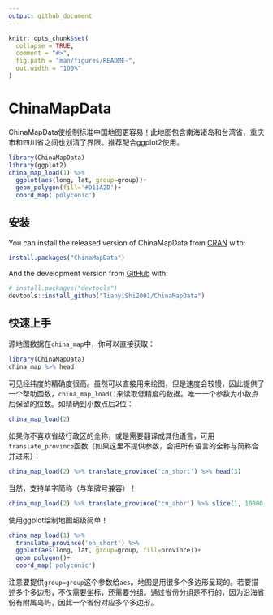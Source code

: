 ```yaml
---
output: github_document
---
```


<!-- README.md is generated from README.Rmd. Please edit that file -->

```r
knitr::opts_chunk$set(
  collapse = TRUE,
  comment = "#>",
  fig.path = "man/figures/README-",
  out.width = "100%"
)
```

# ChinaMapData

<!-- badges: start -->
<!-- badges: end -->

ChinaMapData使绘制标准中国地图更容易！此地图包含南海诸岛和台湾省，重庆市和四川省之间也划清了界限。推荐配合ggplot2使用。

```r
library(ChinaMapData)
library(ggplot2)
china_map_load(1) %>% 
  ggplot(aes(long, lat, group=group))+ 
  geom_polygon(fill='#D11A2D')+
  coord_map('polyconic')
```


## 安装

You can install the released version of ChinaMapData from [CRAN](https://CRAN.R-project.org) with:

``` r
install.packages("ChinaMapData")
```

And the development version from [GitHub](https://github.com/) with:

``` r
# install.packages("devtools")
devtools::install_github("TianyiShi2001/ChinaMapData")
```
## 快速上手

源地图数据在`china_map`中，你可以直接获取：

```r
library(ChinaMapData)
china_map %>% head
```

可见经纬度的精确度很高。虽然可以直接用来绘图，但是速度会较慢，因此提供了一个帮助函数，`china_map_load()`来读取低精度的数据。唯一一个参数为小数点后保留的位数。如精确到小数点后2位：

```r
china_map_load(2)
```

如果你不喜欢省级行政区的全称，或是需要翻译成其他语言，可用`translate_province`函数（如果这里不提供参数，会把所有语言的全称与简称合并进来）：

```r
china_map_load(2) %>% translate_province('cn_short') %>% head(3)
```

当然，支持单字简称（与车牌号兼容）！

```r
china_map_load(2) %>% translate_province('cn_abbr') %>% slice(1, 10000, 50000)
```

使用ggplot绘制地图超级简单！

```r
china_map_load(1) %>% 
  translate_province('en_short') %>% 
  ggplot(aes(long, lat, group=group, fill=province))+ 
  geom_polygon()+
  coord_map('polyconic')
```

注意要提供`group=group`这个参数给`aes`。地图是用很多个多边形呈现的。若要描述多个多边形，不仅需要坐标，还需要分组。通过省份分组是不行的，因为沿海省份有附属岛屿，因此一个省份对应多个多边形。
